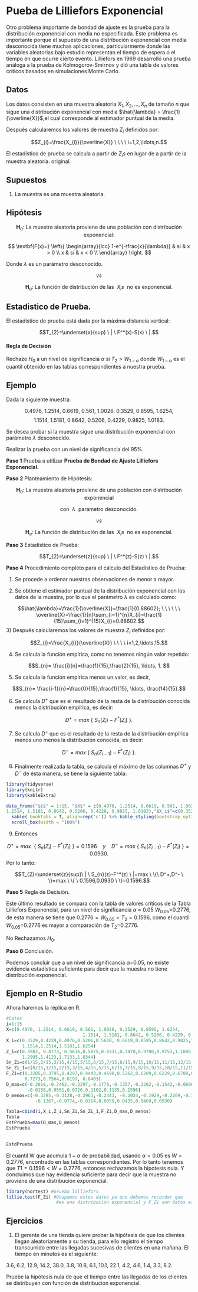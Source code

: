 # Pueba de Lilliefors Exponencial 

Otro problema importante de bondad de ajuste es la prueba para la distribución exponencial con media no especificada. Este problema es importante porque el supuesto de una distribución exponencial con media desconocida tiene muchas aplicaciones, particularmente donde las variables aleatorias bajo estudio representan el tiempo de espera o el tiempo en que ocurre cierto evento. 
Lilliefors en 1969 desarrolló una prueba análoga a la prueba de Kolmogorov-Smirnov y dió una tabla de valores críticos basados en simulaciones Monte Carlo. 

## Datos

Los datos consisten en una muestra aleatoria $X_{1},X_{2},\ldots,X_{n}$ de tamaño $n$ que sigue una distribución exponencial con media $\hat{\lambda} = \frac{1}{\overline{X}}$,el cual corresponde al estimador puntual de la media.

Después calcularemos los valores de muestra $Z_{i}$ definidos por:

$$Z_{i}=\frac{X_{i}}{\overline{X}} \ \ \ \ i=1,2,\ldots,n.$$

El estadístico de prueba se calcula a partir de $Z_{i}s$ en lugar de a partir de la muestra aleatoria. original.

## Supuestos

1) La muestra es una muestra aleatoria.

## Hipótesis

$$\textbf{H}_0: \ \mbox{La muestra aleatoria proviene de una población con distribución exponencial:}$$

$$
\textbf{F(x)=} \left\{
\begin{array}{lcc}
1-e^{-\frac{x}{\lambda}} & si & x > 0 \\
x & si &  x < 0 \\
\end{array}
\right.
$$

Donde $\lambda$ es un parámetro desconocido.

$$vs$$

$$\textbf{H}_a: \ \mbox{La función de distribución de las} \ \  X_{i}s \ \  \mbox{no es exponencial.}$$


## Estadistico de Prueba.

El estadístico de prueba está dada por la máxima distancia vertical:

$$T_{2}=\underset{x}{sup} \ | \ F^*(x)-S(x) \ |.$$

#### Regla de Decisión {-}

Rechazo $H_0$ a un nivel de significancia $\alpha$ si $T_{2}> W_{1-\alpha}$ donde $W_{1-\alpha}$ es el cuantil obtenido en las tablas correspondientes a nuestra prueba.


## Ejemplo

Dada la siguiente muestra:

$$0.4976,\ 1.2514,\ 0.6619,\ 0.561,\ 1.0026,\ 0.3529,\ 0.8595,\ 1.6254,$$
$$1.1514,\ 1.5181,\ 0.8642,\ 0.5206,\ 0.4229,\ 0.9825,\ 1.0183.$$

Se desea probar si la muestra sigue una distribución exponencial con parámetro $\lambda$ desconocido.

Realizar la prueba con un nivel de significancia del $95\%$.


**Paso 1** Prueba a utilizar **Prueba de Bondad de Ajuste Lilliefors Exponencial.**

**Paso 2** Planteamiento de Hipótesis:

$$\textbf{H}_0: \ \mbox{La muestra aleatoria proviene de una población con distribución exponencial}$$

$$\mbox{con} \ \  \lambda \ \  \mbox{parámetro desconocido.}$$

$$vs$$

$$\textbf{H}_a: \ \mbox{La función de distribución de las} \ \  X_{i}s \ \  \mbox{no es exponencial.}$$


**Paso 3** Estadístico de Prueba:

$$T_{2}=\underset{z}{sup} \ | \ F^*(z)-S(z) \ |.$$

**Paso 4** Procedimiento completo para el cálculo del Estadístico de Prueba:

1) Se procede a ordenar nuestras observaciones de menor a mayor.

2) Se obtiene el estimador puntual de la distribución exponencial con los datos de la muestra, por lo que el parámetro $\lambda$ es calculado como:

$$\hat{\lambda}=\frac{1}{\overline{X}}=\frac{1}{0.88602}; \ \ \ \ \ \  \overline{X}=\frac{1}{n}\sum_{i=1}^{n}X_{i}=\frac{1}{15}\sum_{i=1}^{15}X_{i}=0.88602.$$
3) Después calcularemos los valores de muestra $Z_{i}$ definidos por:

$$Z_{i}=\frac{X_{i}}{\overline{X}} \ \ \ \ i=1,2,\ldots,15.$$

4) Se calcula la función empírica, como no tenemos ningún valor repetido:

$$S_{n}= \frac{i}{n}=\frac{1}{15},\frac{2}{15}, \ldots, 1. $$


5) Se calcula la función empírica menos un valor, es decir,

$$S_{n}= \frac{i-1}{n}=\frac{0}{15},\frac{1}{15}, \ldots, \frac{14}{15}.$$

6) Se calcula $D^+$ que es el resultado de la resta de la distribución conocida menos la  distribución empírica, es decir:


$$D^+= max \ \{ \ S_{n}(Z_{i})-F^*(Z_{i}) \ \}.$$


7) Se calcula $D^-$ que es el resultado de la resta de la distribución empírica menos uno menos la distribución conocida, es decir:


$$D^-= max \  \{\ S_{n}(Z_{i-1})-F^*(Z_{i}) \ \}.$$

8) Finalmente realizada la tabla, se calcula el máximo de las columnas $D^+$ y $D^-$ de ésta manera, se tiene la siguiente tabla:

```r
library(tidyverse)
library(knitr)
library(kableExtra)

data_frame("$i$" = 1:15, "$X$" = c(0.4976, 1.2514, 0.6619, 0.561, 1.0026, 0.3529, 0.8595, 1.6254,
1.1514, 1.5181, 0.8642, 0.5206, 0.4229, 0.9825, 1.0183),"$X_i$"=c(0.3529,0.4229,0.4976,0.5206,0.5610, 0.6619,0.8595,0.8642,0.9825,1.0026,1.0183,1.1514,1.2514,1.5181,1.6254),"$Z_i=\\frac{X_i}{\\bar{x}}$"=c(0.3982, 0.4773, 0.5616,0.5875,0.6331,0.7470,0.9700,0.9753,1.1088,1.1315,1.1492,1.2995,1.4123,1.7133,1.8344), "$S_n(Z_i)$"=c(1/15,2/15,3/15,4/15,5/15,6/15,7/15,8/15,9/15,10/15,11/15,12/15,13/15,14/15,1), "$S_n(Z_{i-1})$"=c(0/15,1/15,2/15,3/15,4/15,5/15,6/15,7/15,8/15,9/15,10/15,11/15,12/15,13/15,14/15),"$F^*(Z_i)$"=c(0.3285,0.3795,0.4297,0.4443,0.4690,0.5262,0.6209,0.6229,0.6700,0.6774,0.6831,0.7273,0.7564,0.8197, 0.8403),"$D^+=S_n(Z_i)-F^*(Z_i)$"=c(-0.2618,-0.2462,-0.2297,-0.1776,-0.1357,-0.1262,-0.1542,-0.0896,-0.0700, -0.0108,0.0501,0.0726,0.1102,0.1135,0.1596),"$D^-=S_n(Z_{i-1})-F^*(Z_i)$"=c(-0.3285,-0.3128,-0.2963,-0.2443, -0.2024,-0.1929,-0.2209,-0.1562,-0.1367,-0.0774,-0.0164,0.0059,0.0435,0.0469,0.0930)) %>% 
  kable( booktabs = T, align=rep('c')) %>% kable_styling(bootstrap_options = "striped", full_width = F) %>%
  scroll_box(width = "100%")
```

9) Entonces 

$$ D^+= max \ \  \{\ S_{n}(Z_{i})-F^*(Z_{i}) \ \}= 0.1596 \ \ \ \ y\ \ \ \ D^-= max\  \{ \ S_{n}(Z_{i-1})-F^*(Z_{i}) \ \}=0.0930. $$
Por lo tanto:

$$T_{2}=\underset{z}{sup}\ | \ S_{n}(z)-F^*(z) \ |=max \ \{\ D^+,D^- \ \}=max \ \{ \ 0.1596,0.0930 \ \}=0.1596.$$

**Paso 5** Regla de Decisión.

Este último resultado se compara con la tabla de valores críticos de la Tabla Lilliefors Exponencial, para un nivel de significancia $\alpha$ = 0.05 $W_{0.05}$=0.2776, de esta manera se tiene que $0.2776 = W_{0.05} > T_{2} = 0.1596$, como el cuantil $W_{0.05}$=0.2776 es mayor a comparación de $T_{2}$=0.2776.

No Rechazamos $H_0$.

**Paso 6** Conclusión.

Podemos concluir que a un nivel de significancia $\alpha$=0.05, no existe evidencia estadística suficiente para decir que la muestra no tiene distribución exponencial.


## Ejemplo en R-Studio

Ahora haremos la réplica en R.

```r
#Datos
i=1:15
X=c(0.4976, 1.2514, 0.6619, 0.561, 1.0026, 0.3529, 0.8595, 1.6254,
                             1.1514, 1.5181, 0.8642, 0.5206, 0.4229, 0.9825, 1.0183)
X_i=c(0.3529,0.4229,0.4976,0.5206,0.5610, 0.6619,0.8595,0.8642,0.9825,1.0026,1.0183,
      1.1514,1.2514,1.5181,1.6254)
Z_i=c(0.3982, 0.4773, 0.5616,0.5875,0.6331,0.7470,0.9700,0.9753,1.1088,1.1315,1.1492,
      1.2995,1.4123,1.7133,1.8344) 
Sn_Zi=c(1/15,2/15,3/15,4/15,5/15,6/15,7/15,8/15,9/15,10/15,11/15,12/15,13/15,14/15,1)
Sn_Zi_1=c(0/15,1/15,2/15,3/15,4/15,5/15,6/15,7/15,8/15,9/15,10/15,11/15,12/15,13/15,14/15)
F_Zi=c(0.3285,0.3795,0.4297,0.4443,0.4690,0.5262,0.6209,0.6229,0.6700,0.6774,0.6831,
       0.7273,0.7564,0.8197, 0.8403)
D_mas=c(-0.2618,-0.2462,-0.2297,-0.1776,-0.1357,-0.1262,-0.1542,-0.0896,-0.0700,
        -0.0108,0.0501,0.0726,0.1102,0.1135,0.1596)
D_menos=c(-0.3285,-0.3128,-0.2963,-0.2443, -0.2024,-0.1929,-0.2209,-0.1562,
           -0.1367,-0.0774,-0.0164,0.0059,0.0435,0.0469,0.0930)  

Tabla=cbind(i,X_i,Z_i,Sn_Zi,Sn_Zi_1,F_Zi,D_mas,D_menos)                                                                                                                                                      
Tabla
EstPrueba=max(D_mas,D_menos)
EstPrueba
           


```
```r
EstdPrueba
```

El cuantil W que acumula $1-\alpha$ de probabilidad, usando $\alpha=0.05$ es $W = 0.2776$, encontrado en las tablas correspondientes. Por lo tanto tenemos que $T1=0.1596 < W=0.2776$, entonces rechazamos la hipotesis nula. Y concluimos que hay evidencia suficiente para decir que la muestra no proviene de una distribución exponencial.

```r
library(nortest) #prueba lilliefors
lillie.test(F_Zi) #Ocupamos estos datos ya que debemos recordar que 
                   #es una distribución exponencial y F_Zi son datos estandarizados 
```

## Ejercicios

1. El gerente de una tienda quiere probar la hipótesis de que los clientes llegan aleatoriamente a su tienda, para ello registro el tiempo transcurrido entre las llegadas sucesivas de clientes en una mañana. El tiempo en minutos es el siguiente:

 3.6, 6.2,  12.9, 14.2,  38.0,  3.8,  10.8, 6.1,  10.1, 22.1,   4.2,  4.6,  1.4,  3.3,  8.2.  


Pruebe la hipótesis nula de que el tiempo entre las llegadas de los clientes se distribuyen con función de distribución exponencial.

